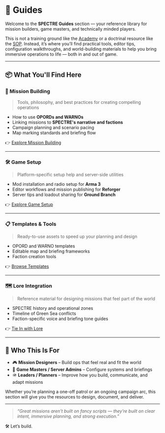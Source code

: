 # 🧭 Guides

Welcome to the **SPECTRE Guides** section — your reference library for mission builders, game masters, and technically minded players.

This is not a training ground like the [Academy](/academy) or a doctrinal resource like the [SOP](/sop). Instead, it’s where you’ll find practical tools, editor tips, configuration walkthroughs, and world-building materials to help you bring immersive operations to life — both in and out of game.

---

## 📦 What You'll Find Here

### 🧱 Mission Building

> Tools, philosophy, and best practices for creating compelling operations

- How to use **OPORDs and WARNOs**
- Linking missions to **SPECTRE's narrative and factions**
- Campaign planning and scenario pacing
- Map marking standards and briefing flow

👉 [Explore Mission Building](/guides/mission-building)

---

### 🛠️ Game Setup

> Platform-specific setup help and server-side utilities

- Mod installation and radio setup for **Arma 3**
- Editor workflows and mission publishing for **Reforger**
- Server tips and loadout sharing for **Ground Branch**

👉 [Explore Game Setup](/guides/game-setup)

---

### 📋 Templates & Tools

> Ready-to-use assets to speed up your planning and design

- OPORD and WARNO templates
- Editable map and briefing frameworks
- Faction creation tools

👉 [Browse Templates](/guides/templates)

---

### 🗺️ Lore Integration

> Reference material for designing missions that feel part of the world

- SPECTRE history and operational zones
- Timeline of Green Sea conflicts
- Faction-specific voice and briefing tone guides

👉 [Tie In with Lore](/guides/lore-integration)

---

## 💬 Who This Is For

- 🎮 **Mission Designers** – Build ops that feel real and fit the world
- 🧠 **Game Masters / Server Admins** – Configure systems and briefings
- 🪖 **Leaders / Planners** – Improve how you build, communicate, and adapt missions

Whether you’re planning a one-off patrol or an ongoing campaign arc, this section will give you the resources to design, document, and deliver.

---

> _“Great missions aren’t built on fancy scripts — they’re built on clear intent, immersive planning, and strong execution.”_

🛠️ Let’s build.
